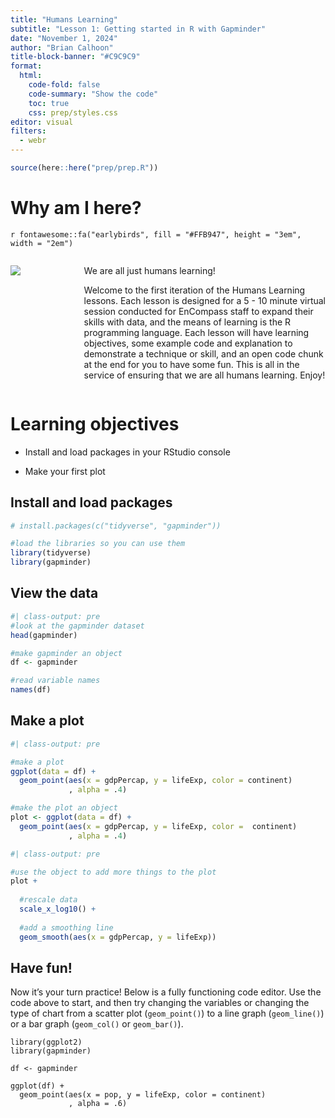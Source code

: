 ```yaml
---
title: "Humans Learning"
subtitle: "Lesson 1: Getting started in R with Gapminder"
date: "November 1, 2024"
author: "Brian Calhoon"
title-block-banner: "#C9C9C9"
format: 
  html:
    code-fold: false
    code-summary: "Show the code"
    toc: true
    css: prep/styles.css
editor: visual
filters: 
  - webr
---
```


```r
source(here::here("prep/prep.R"))
```

# Why am I here?

`r fontawesome::fa("earlybirds", fill = "#FFB947", height = "3em", width = "2em")`

:::::::: columns
::: {.column width="20%"}

::: box-header
![](prep/humanslearning.png){fig-pos="b"}
:::

:::

:::::: {.column width="80%"}
::::: box
:::: box-header
We are all just humans learning!

Welcome to the first iteration of the Humans Learning lessons. Each lesson is designed for a 5 - 10 minute virtual session conducted for EnCompass staff to expand their skills with data, and the means of learning is the R programming language. Each lesson will have learning objectives, some example code and explanation to demonstrate a technique or skill, and an open code chunk at the end for you to have some fun. This is all in the service of ensuring that we are all humans learning. Enjoy!

:::
::::

::::
:::::

# Learning objectives

* Install and load packages in your RStudio console

* Make your first plot

## Install and load packages

```r
# install.packages(c("tidyverse", "gapminder"))

#load the libraries so you can use them
library(tidyverse)
library(gapminder)


```

## View the data


```r
#| class-output: pre
#look at the gapminder dataset
head(gapminder)

#make gapminder an object
df <- gapminder

#read variable names
names(df)

```

## Make a plot

```r
#| class-output: pre

#make a plot
ggplot(data = df) +
  geom_point(aes(x = gdpPercap, y = lifeExp, color = continent)
             , alpha = .4) 

#make the plot an object
plot <- ggplot(data = df) +
  geom_point(aes(x = gdpPercap, y = lifeExp, color =  continent)
             , alpha = .4) 
```

```r

#| class-output: pre

#use the object to add more things to the plot
plot +  
  
  #rescale data
  scale_x_log10() + 
  
  #add a smoothing line
  geom_smooth(aes(x = gdpPercap, y = lifeExp))
```

## Have fun!

Now it's your turn practice! Below is a fully functioning code editor. Use the code above to start, and then try changing the variables or changing the type of chart from a scatter plot (`geom_point()`) to a line graph (`geom_line()`) or a bar graph (`geom_col()` or `geom_bar()`).

```webr-r
library(ggplot2)
library(gapminder)

df <- gapminder

ggplot(df) +
  geom_point(aes(x = pop, y = lifeExp, color = continent)
             , alpha = .6)

```
